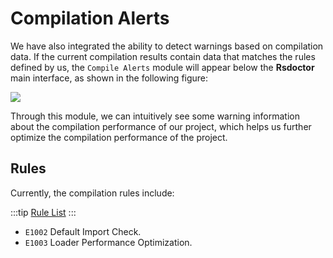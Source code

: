 # Compilation Alerts

We have also integrated the ability to detect warnings based on compilation data. If the current compilation results contain data that matches the rules defined by us, the `Compile Alerts` module will appear below the **Rsdoctor** main interface, as shown in the following figure:

<img src="https://lf3-static.bytednsdoc.com/obj/eden-cn/lognuvj/rsdoctor/docs/usage/compile/compile-alerts.png" />

Through this module, we can intuitively see some warning information about the compilation performance of our project, which helps us further optimize the compilation performance of the project.

## Rules

Currently, the compilation rules include:

:::tip
[Rule List](../more/rules)
:::

- `E1002` Default Import Check.
- `E1003` Loader Performance Optimization.